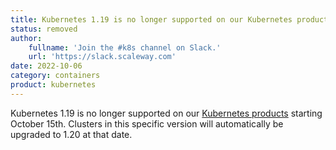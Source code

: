 ```yaml
---
title: Kubernetes 1.19 is no longer supported on our Kubernetes products starting October 15th
status: removed
author:
    fullname: 'Join the #k8s channel on Slack.'
    url: 'https://slack.scaleway.com'
date: 2022-10-06
category: containers
product: kubernetes
---
```


Kubernetes 1.19 is no longer supported on our [Kubernetes products](/kubernetes/quickstart/) starting October 15th. Clusters in this specific version will automatically be upgraded to 1.20 at that date.